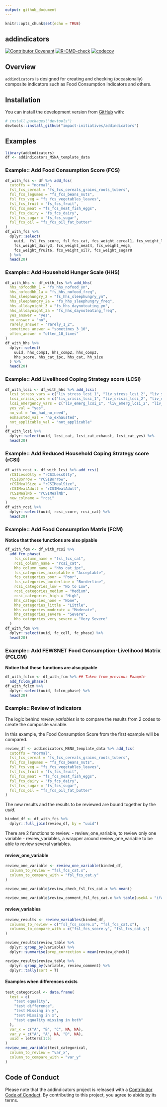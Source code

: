 ```yaml
---
output: github_document
---
```


```r
knitr::opts_chunk$set(echo = TRUE)
```
## addindicators

<!-- badges: start -->
[![Contributor Covenant](https://img.shields.io/badge/Contributor%20Covenant-2.1-4baaaa.svg)](code_of_conduct.md)
[![R-CMD-check](https://github.com/impact-initiatives/addindicators/actions/workflows/R-CMD-check.yaml/badge.svg)](https://github.com/impact-initiatives/addindicators/actions/workflows/R-CMD-check.yaml)
[![codecov](https://codecov.io/gh/impact-initiatives/addindicators/branch/master/graph/badge.svg?token=RlTJbum32D)](https://codecov.io/gh/impact-initiatives/addindicators)
<!-- badges: end -->



## Overview
`addindicators` is designed for creating and checking (occasionally) composite indicators such as Food Consumption Indicators and others.

## Installation

You can install the development version from [GitHub](https://github.com/) with:

``` r
# install.packages("devtools")
devtools::install_github("impact-initiatives/addindicators")
```


## Examples

```r
library(addindicators)
df <- addindicators_MSNA_template_data
```

### Example:: Add Food Consumption Score (FCS)
``` r
df_with_fcs <- df %>% add_fcs(
  cutoffs = "normal",
  fsl_fcs_cereal = "fs_fcs_cereals_grains_roots_tubers",
  fsl_fcs_legumes = "fs_fcs_beans_nuts",
  fsl_fcs_veg = "fs_fcs_vegetables_leaves",
  fsl_fcs_fruit = "fs_fcs_fruit",
  fsl_fcs_meat = "fs_fcs_meat_fish_eggs",
  fsl_fcs_dairy = "fs_fcs_dairy",
  fsl_fcs_sugar = "fs_fcs_sugar",
  fsl_fcs_oil = "fs_fcs_oil_fat_butter"
)
df_with_fcs %>%
  dplyr::select(
    uuid,  fsl_fcs_score, fsl_fcs_cat, fcs_weight_cereal1, fcs_weight_legume2,
    fcs_weight_dairy3, fcs_weight_meat4, fcs_weight_veg5,
    fcs_weight_fruit6, fcs_weight_oil7, fcs_weight_sugar8
  ) %>%
  head(20)
```

### Example:: Add Household Hunger Scale (HHS)
``` r
df_with_hhs <- df_with_fcs %>% add_hhs(
  hhs_nofoodhh_1 = "fs_hhs_nofood_yn",
  hhs_nofoodhh_1a = "fs_hhs_nofood_freq",
  hhs_sleephungry_2 = "fs_hhs_sleephungry_yn",
  hhs_sleephungry_2a = "fs_hhs_sleephungry_freq",
  hhs_alldaynight_3 = "fs_hhs_daynoteating_yn",
  hhs_alldaynight_3a = "fs_hhs_daynoteating_freq",
  yes_answer = "yes",
  no_answer = "no",
  rarely_answer = "rarely_1_2",
  sometimes_answer = "sometimes_3_10",
  often_answer = "often_10_times"
)
df_with_hhs %>%
  dplyr::select(
    uuid, hhs_comp1, hhs_comp2, hhs_comp3,
    hhs_score, hhs_cat_ipc, hhs_cat, hh_size
  ) %>%
  head(20)
```

### Example:: Add Livelihood Coping Strategy score (LCSI)
``` r
df_with_lcsi <- df_with_hhs %>% add_lcsi(
  lcsi_stress_vars = c("liv_stress_lcsi_1", "liv_stress_lcsi_2", "liv_stress_lcsi_3", "liv_stress_lcsi_4"),
  lcsi_crisis_vars = c("liv_crisis_lcsi_1", "liv_crisis_lcsi_2", "liv_crisis_lcsi_3"),
  lcsi_emergency_vars = c("liv_emerg_lcsi_1", "liv_emerg_lcsi_2", "liv_emerg_lcsi_3"),
  yes_val = "yes",
  no_val = "no_had_no_need",
  exhausted_val = "no_exhausted",
  not_applicable_val = "not_applicable"
)
df_with_lcsi %>%
  dplyr::select(uuid, lcsi_cat, lcsi_cat_exhaust, lcsi_cat_yes) %>%
  head(20)
```

### Example:: Add Reduced Household Coping Strategy score (rCSI)
``` r
df_with_rcsi <- df_with_lcsi %>% add_rcsi(
  rCSILessQlty = "rCSILessQlty",
  rCSIBorrow = "rCSIBorrow",
  rCSIMealSize = "rCSIMealSize",
  rCSIMealAdult = "rCSIMealAdult",
  rCSIMealNb = "rCSIMealNb",
  new_colname = "rcsi"
)
df_with_rcsi %>%
  dplyr::select(uuid, rcsi_score, rcsi_cat) %>%
  head(20)
```

### Example:: Add Food Consumption Matrix (FCM)
**Notice that these functions are also pipable**
``` r
df_with_fcm <- df_with_rcsi %>%
  add_fcm_phase(
    fcs_column_name = "fsl_fcs_cat",
    rcsi_column_name = "rcsi_cat",
    hhs_column_name = "hhs_cat_ipc",
    fcs_categories_acceptable = "Acceptable",
    fcs_categories_poor = "Poor",
    fcs_categories_borderline = "Borderline",
    rcsi_categories_low = "No to Low",
    rcsi_categories_medium = "Medium",
    rcsi_categories_high = "High",
    hhs_categories_none = "None",
    hhs_categories_little = "Little",
    hhs_categories_moderate = "Moderate",
    hhs_categories_severe = "Severe",
    hhs_categories_very_severe = "Very Severe"
  )
df_with_fcm %>%
  dplyr::select(uuid, fc_cell, fc_phase) %>%
  head(20)
```

### Example:: Add FEWSNET Food Consumption-Livelihood Matrix (FCLCM)
**Notice that these functions are also pipable**
``` r
df_with_fclcm <- df_with_fcm %>% ## Taken from previous Example
  add_fclcm_phase()
df_with_fclcm %>%
  dplyr::select(uuid, fclcm_phase) %>%
  head(20)
```


### Example:: Review of indicators

The logic behind *review_variables* is to compare the results from 2 codes to create the composite variable. 

In this example, the Food Consumption Score from the first example will be compared.

```r
review_df <- addindicators_MSNA_template_data %>% add_fcs(
  cutoffs = "normal",
  fsl_fcs_cereal = "fs_fcs_cereals_grains_roots_tubers",
  fsl_fcs_legumes = "fs_fcs_beans_nuts",
  fsl_fcs_veg = "fs_fcs_vegetables_leaves",
  fsl_fcs_fruit = "fs_fcs_fruit",
  fsl_fcs_meat = "fs_fcs_meat_fish_eggs",
  fsl_fcs_dairy = "fs_fcs_dairy",
  fsl_fcs_sugar = "fs_fcs_sugar",
  fsl_fcs_oil = "fs_fcs_oil_fat_butter"
)
```

The new results and the results to be reviewed are bound together by the *uuid*.

```r
binded_df <- df_with_fcs %>%
  dplyr::full_join(review_df, by = "uuid")
```

There are 2 functions to review:
  - review_one_variable, to review only one variable
  - review_variables, a wrapper around review_one_variable to be able to review several variables.

#### review_one_variable
```r
review_one_variable <- review_one_variable(binded_df,
  column_to_review = "fsl_fcs_cat.x",
  column_to_compare_with = "fsl_fcs_cat.y"
)

review_one_variable$review_check_fsl_fcs_cat.x %>% mean()
```


```r
review_one_variable$review_comment_fsl_fcs_cat.x %>% table(useNA = "ifany")
```

#### review_variables
```r
review_results <- review_variables(binded_df,
  columns_to_review = c("fsl_fcs_score.x", "fsl_fcs_cat.x"),
  columns_to_compare_with = c("fsl_fcs_score.y", "fsl_fcs_cat.y")
)

review_results$review_table %>%
  dplyr::group_by(variable) %>%
  dplyr::summarise(prop_correction = mean(review_check))

review_results$review_table %>%
  dplyr::group_by(variable, review_comment) %>%
  dplyr::tally(sort = T)
```

#### Examples when differences exists
```r
test_categorical <- data.frame(
  test = c(
    "test equality",
    "test difference",
    "test Missing in y",
    "test Missing in x",
    "test equality missing in both"
  ),
  var_x = c("A", "B", "C", NA, NA),
  var_y = c("A", "A", NA, "D", NA),
  uuid = letters[1:5]
)
review_one_variable(test_categorical,
  column_to_review = "var_x",
  column_to_compare_with = "var_y"
)
```

## Code of Conduct

Please note that the addindicators project is released with a [Contributor Code of Conduct](https://impact-initiatives.github.io/addindicators/CODE_OF_CONDUCT.html). By contributing to this project, you agree to abide by its terms.
